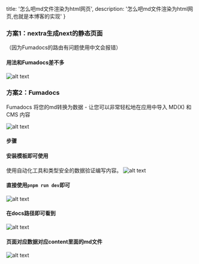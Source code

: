   title: '怎么吧md文件渲染为html网页',
  description: '怎么吧md文件渲染为html网页,也就是本博客的实现'
}

### 方案1：nextra生成next的静态页面

（因为Fumadocs的路由有问题使用中文会报错）

#### 用法和Fumadocs差不多

![alt text](./image-5.png)


### 方案2：Fumadocs

Fumadocs 将您的md转换为数据 - 让您可以非常轻松地在应用中导入 MD(X) 和 CMS 内容

![alt text](./image.png)

#### 步骤

#### 安装模板即可使用

 使用自动化工具和类型安全的数据验证编写内容。
![alt text](./image-1.png)

#### 直接使用`pnpm run dev`即可

![alt text](./image-2.png)

#### 在docs路径即可看到

![alt text](./image-4.png)

#### 页面对应数据对应content里面的md文件
![alt text](./image-3.png)


